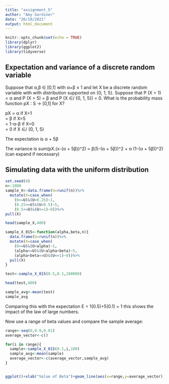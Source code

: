 ```yaml
---
title: "assignment_5"
author: "Amy Gardiner"
date: "26/10/2021"
output: html_document
---
```


```r
knitr::opts_chunk$set(echo = TRUE)
library(dplyr) 
library(ggplot2)
library(tidyverse)
```

## Expectation and variance of a discrete random variable

Suppose that α,β ∈ [0,1] with α+β ≤ 1 and let X be a discrete random variable with with distribution supported on {0, 1, 5}. Suppose that P (X = 1) = α and P (X = 5) = β and P (X ∈/ {0, 1, 5}) = 0.
What is the probability mass function pX : S → [0,1] for X?

pX = α if X=1\
   = β if X=5\
   = 1-α-β if X=0\
   = 0 if X ∈/ {0, 1, 5}
   
The expectation is α + 5β

The variance is sum(pX.(x-(α + 5β))^2) = β(5-(α + 5β))^2 + α (1-(α + 5β))^2) (can expand if necessary)

## Simulating data with the uniform distribution

```r
set.seed(0)
n<-1000
sample_X<-data.frame(U=runif(n))%>%
  mutate(X=case_when(
    (0<=U)&(U<0.25)~1,
    (0.25<=U)&(U<0.5)~5,
    (0.5<=U)&(U<=1)~0))%>%
pull(X)

head(sample_X,400)

sample_X_015<-function(alpha,beta,n){
  data.frame(U=runif(n))%>%
  mutate(X=case_when(
    (0<=U)&(U<alpha)~1,
    (alpha<=U)&(U<alpha+beta)~5,
    (alpha+beta<=U)&(U<=1)~0))%>%
  pull(X) 
}

test<-sample_X_015(0.5,0.1,100000)

head(test,400)

sample_avg<-mean(test)
sample_avg
```

Comparing this with the expectation E = 1(0.5)+5(0.1) = 1 this shows the impact of the law of large numbers.

Now use a range of beta values and compare the sample average:

```r
range<-seq(0,0.9,0.01)
average_vector<-c()

for(i in range){
  sample<-sample_X_015(0.1,i,100)
  sample_avg<-mean(sample)
  average_vector<-c(average_vector,sample_avg)
}


ggplot()+xlab("Value of Beta")+geom_line(aes(x=range,y=average_vector))+ylab("Sample Average")
  
```

